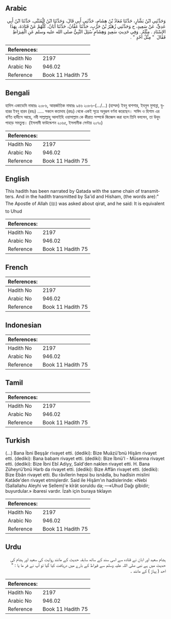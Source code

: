 ## Arabic


<div dir="rtl" lang="ar" style={{fontSize:'larger',backgroundColor:'#f8f9fa',padding:20}}>
وَحَدَّثَنِي ابْنُ بَشَّارٍ، حَدَّثَنَا مُعَاذُ بْنُ هِشَامٍ، حَدَّثَنِي أَبِي قَالَ، وَحَدَّثَنَا ابْنُ الْمُثَنَّى، حَدَّثَنَا ابْنُ أَبِي عَدِيٍّ، عَنْ سَعِيدٍ، ح وَحَدَّثَنِي زُهَيْرُ بْنُ حَرْبٍ، حَدَّثَنَا عَفَّانُ، حَدَّثَنَا أَبَانٌ، كُلُّهُمْ عَنْ قَتَادَةَ، بِهَذَا الإِسْنَادِ ‏.‏ مِثْلَهُ ‏.‏ وَفِي حَدِيثِ سَعِيدٍ وَهِشَامٍ سُئِلَ النَّبِيُّ صلى الله عليه وسلم عَنِ الْقِيرَاطِ فَقَالَ ‏ "‏ مِثْلُ أُحُدٍ ‏"‏ ‏.‏
</div>
<div style={{backgroundColor:'#f8f9fa',padding:20, marginBottom: 10}}><table> <thead> <tr> <th>References:</th> <th></th> </tr> </thead> <tbody><tr><td>Hadith No</td><td>2197</td></tr><tr><td>Arabic No</td><td>946.02</td></tr><tr><td>Reference</td><td>Book 11 Hadith 75</td></tr></tbody></table></div>

## Bengali


<div dir="ltr" lang="bn" style={{fontSize:'larger',backgroundColor:'#f8f9fa',padding:20}}>
হাদিস একাডেমি নাম্বারঃ ২০৮৬, আন্তর্জাতিক নাম্বারঃ ৯৪৬ ২০৮৬-(.../...) (হাম্মদ) ইবনু বাশশার, ইবনুল মুসান্না, যুহারর ইবনু হারব (রহঃ) ..... সকলে কতাদাহ (রহঃ) থেকে একই সূত্রে অনুরূপ বর্ণনা করেছেন। সাঈদ ও হিশাম এর বর্ণিত হাদীসে আছে, নবী সাল্লাল্লাহু আলাইহি ওয়াসাল্লাম কে কীরাত সম্পর্কে জিজ্ঞেস করা হলে তিনি বললেন, তা উহুদ পাহাড় সমতুল্য। (ইসলামী ফাউন্ডেশন ২০৬৫, ইসলামীক সেন্টার ২০৭০)
</div>
<div style={{backgroundColor:'#f8f9fa',padding:20, marginBottom: 10}}><table> <thead> <tr> <th>References:</th> <th></th> </tr> </thead> <tbody><tr><td>Hadith No</td><td>2197</td></tr><tr><td>Arabic No</td><td>946.02</td></tr><tr><td>Reference</td><td>Book 11 Hadith 75</td></tr></tbody></table></div>

## English


<div dir="ltr" lang="en" style={{fontSize:'larger',backgroundColor:'#f8f9fa',padding:20}}>
This hadith has been narrated by Qatada with the same chain of transmitters. And in the hadith transmitted by Sa'id and Hisham, (the words are):" The Apostle of Allah (ﷺ) was asked about qirat, and he said: It is equivalent to Uhud
</div>
<div style={{backgroundColor:'#f8f9fa',padding:20, marginBottom: 10}}><table> <thead> <tr> <th>References:</th> <th></th> </tr> </thead> <tbody><tr><td>Hadith No</td><td>2197</td></tr><tr><td>Arabic No</td><td>946.02</td></tr><tr><td>Reference</td><td>Book 11 Hadith 75</td></tr></tbody></table></div>

## French


<div dir="ltr" lang="fr" style={{fontSize:'larger',backgroundColor:'#f8f9fa',padding:20}}>

</div>
<div style={{backgroundColor:'#f8f9fa',padding:20, marginBottom: 10}}><table> <thead> <tr> <th>References:</th> <th></th> </tr> </thead> <tbody><tr><td>Hadith No</td><td>2197</td></tr><tr><td>Arabic No</td><td>946.02</td></tr><tr><td>Reference</td><td>Book 11 Hadith 75</td></tr></tbody></table></div>

## Indonesian


<div dir="ltr" lang="id" style={{fontSize:'larger',backgroundColor:'#f8f9fa',padding:20}}>

</div>
<div style={{backgroundColor:'#f8f9fa',padding:20, marginBottom: 10}}><table> <thead> <tr> <th>References:</th> <th></th> </tr> </thead> <tbody><tr><td>Hadith No</td><td>2197</td></tr><tr><td>Arabic No</td><td>946.02</td></tr><tr><td>Reference</td><td>Book 11 Hadith 75</td></tr></tbody></table></div>

## Tamil


<div dir="ltr" lang="ta" style={{fontSize:'larger',backgroundColor:'#f8f9fa',padding:20}}>

</div>
<div style={{backgroundColor:'#f8f9fa',padding:20, marginBottom: 10}}><table> <thead> <tr> <th>References:</th> <th></th> </tr> </thead> <tbody><tr><td>Hadith No</td><td>2197</td></tr><tr><td>Arabic No</td><td>946.02</td></tr><tr><td>Reference</td><td>Book 11 Hadith 75</td></tr></tbody></table></div>

## Turkish


<div dir="ltr" lang="tr" style={{fontSize:'larger',backgroundColor:'#f8f9fa',padding:20}}>
(…) Bana İbni Beşşâr rivayet etti. (dediki): Bize Muâzü'bnü Hişâm rivayet etti. (dediki): Bana babam rivayet etti. (dediki): Bize İbnü'l - Müsenna rivayet etti. (dediki): Bize İbni Ebî Adiyy, Saîd'den naklen rivayet etti. H. Bana Züheyrü'bnü Harb da rivayet etti. (dediki): Bize Affân rivayet etti. (dediki): Bize Ebân rivayet etti. Bu râvîlerin hepsi bu isnâdla, bu hadîsin mislini Katâde'den rivayet etmişlerdir. Said ile Hişâm'ın hadislerinde: «Nebi (Sallallahu Aleyhi ve Sellem)'e kîrât soruldu da; —«Uhud Dağı gibidir; buyurdular.» ibaresi vardır. İzah için buraya tıklayın
</div>
<div style={{backgroundColor:'#f8f9fa',padding:20, marginBottom: 10}}><table> <thead> <tr> <th>References:</th> <th></th> </tr> </thead> <tbody><tr><td>Hadith No</td><td>2197</td></tr><tr><td>Arabic No</td><td>946.02</td></tr><tr><td>Reference</td><td>Book 11 Hadith 75</td></tr></tbody></table></div>

## Urdu


<div dir="rtl" lang="ur" style={{fontSize:'larger',backgroundColor:'#f8f9fa',padding:20}}>
ہشام سعید اور ابان نے قتادہ سے اسی سند کے ساتھ سابقہ حدیث کے مانند روایت کی سعید اور ہشام کی حدیث میں ہے نبی صلی اللہ علیہ وسلم سے قیراط کے بارے میں دریافت کیا گیا تو آپ نے فر ما یا : " احد ( پہاڑ ) کے مانند ۔
</div>
<div style={{backgroundColor:'#f8f9fa',padding:20, marginBottom: 10}}><table> <thead> <tr> <th>References:</th> <th></th> </tr> </thead> <tbody><tr><td>Hadith No</td><td>2197</td></tr><tr><td>Arabic No</td><td>946.02</td></tr><tr><td>Reference</td><td>Book 11 Hadith 75</td></tr></tbody></table></div>